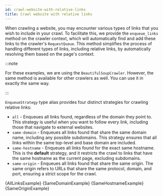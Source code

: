 ```yaml
---
id: crawl-website-with-relative-links
title: Crawl website with relative links
---
```




When crawling a website, you may encounter various types of links that you wish to include in your crawl. To facilitate this, we provide the <ApiLink to="class/EnqueueLinksFunction">`enqueue_links`</ApiLink> method on the crawler context, which will automatically find and add these links to the crawler's <ApiLink to="class/RequestQueue">`RequestQueue`</ApiLink>. This method simplifies the process of handling different types of links, including relative links, by automatically resolving them based on the page's context.

:::note

For these examples, we are using the <ApiLink to="class/BeautifulSoupCrawler">`BeautifulSoupCrawler`</ApiLink>. However, the same method is available for other crawlers as well. You can use it in exactly the same way.

:::

`EnqueueStrategy` type alias provides four distinct strategies for crawling relative links:

- `all` - Enqueues all links found, regardless of the domain they point to. This strategy is useful when you want to follow every link, including those that navigate to external websites.
- `same-domain` - Enqueues all links found that share the same domain name, including any possible subdomains. This strategy ensures that all links within the same top-level and base domain are included.
- `same-hostname` - Enqueues all links found for the exact same hostname. This is the **default** strategy, and it restricts the crawl to links that have the same hostname as the current page, excluding subdomains.
- `same-origin` - Enqueues all links found that share the same origin. The same origin refers to URLs that share the same protocol, domain, and port, ensuring a strict scope for the crawl.

<Tabs groupId="main">
    <TabItem value="all_links" label="All links">
        <RunnableCodeBlock className="language-python" language="python">
            {AllLinksExample}
        </RunnableCodeBlock>
    </TabItem>
    <TabItem value="same-domain" label="Same domain">
        <RunnableCodeBlock className="language-python" language="python">
            {SameDomainExample}
        </RunnableCodeBlock>
    </TabItem>
    <TabItem value="same-hostname" label="Same hostname">
        <RunnableCodeBlock className="language-python" language="python">
            {SameHostnameExample}
        </RunnableCodeBlock>
    </TabItem>
    <TabItem value="same-origin" label="Same origin">
        <RunnableCodeBlock className="language-python" language="python">
            {SameOriginExample}
        </RunnableCodeBlock>
    </TabItem>
</Tabs>
